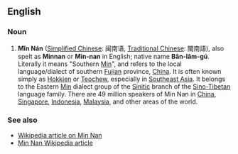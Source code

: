 ==English==
===Noun===

# '''Mǐn Nán''' ([[Simplified Chinese]]: 闽南语, [[Traditional Chinese]]: 閩南語), also spelt as '''Minnan''' or '''Min-nan''' in English; native name '''Bân-lâm-gú'''. Literally it means "Southern [[Min]]", and refers to the local language/dialect of southern [[Fujian]] province, [[China]]. It is often known simply as [[Hokkien]] or [[Teochew]], especially in [[Southeast Asia]]. It belongs to the Eastern [[Min]] dialect group of the [[Sinitic]] branch of the [[Sino-Tibetan]] language family. There are 49 million speakers of Min Nan in [[China]], [[Singapore]], [[Indonesia]], [[Malaysia]], and other areas of the world.


===See also===
*[[w:Min Nan|Wikipedia article on Min Nan]]
*[http://zh-min-nan.wikipedia.org/wiki/Bân-lâm-gú Min Nan Wikipedia article]